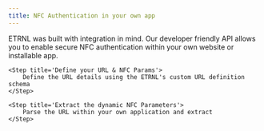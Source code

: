 ```yaml
---
title: NFC Authentication in your own app
---
```


ETRNL was built with integration in mind.
Our developer friendly API allows you to enable secure NFC authentication within your own website or installable app.

<Steps>

	<Step title='Define your URL & NFC Params'>
		Define the URL details using the ETRNL's custom URL definition schema
	</Step>

	<Step title='Extract the dynamic NFC Parameters'>
		Parse the URL within your own application and extract
	</Step>

</Steps>